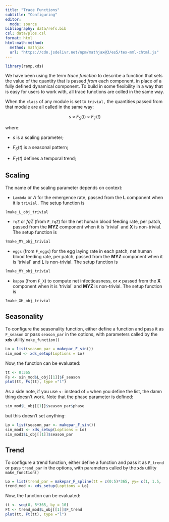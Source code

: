 ```yaml
---
title: "Trace Functions"
subtitle: "Configuring"
editor:
  mode: source
bibliography: data/refs.bib
csl: data/plos.csl 
format: html
html-math-method:
  method: mathjax
  url: "https://cdn.jsdelivr.net/npm/mathjax@3/es5/tex-mml-chtml.js"
---
```


```r
library(ramp.xds)
```

We have been using the term *trace function* to describe a function that sets the value of the quantity that is passed *from* each component, in place of a fully defined dynamical component. To build in some flexibility in a way that is easy for users to work with, all trace functions are colled in the same way.

When the `class` of any module is set to `trivial,` the quantities passed from that module are all called in the same way:

$$s \times F_S(t) \times F_T(t)$$

where:

-   $s$ is a scaling parameter;

-   $F_S(t)$ is a seasonal pattern;

-   $F_T(t)$ defines a temporal trend;

## Scaling

The name of the scaling parameter depends on context:

-   `Lambda` or $\Lambda$ for the emergence rate, passed from the **L** component when it is `trivial.` The setup function is

```r
?make_L_obj_trivial
```

-   `fqZ` or $fqZ$ (from `F_fqZ`) for the net human blood feeding rate, per patch, passed from the **MYZ** component when it is 'trivial\` and **X** is non-trivial. The setup function is

```r
?make_MY_obj_trivial
```

-   `eggs` (from `F_eggs`) for the egg laying rate in each patch, net human blood feeding rate, per patch, passed from the **MYZ** component when it is 'trivial\` and **L** is non-trivial. The setup function is

```r
?make_MY_obj_trivial
```

-   `kappa` (from `F_X`) to compute net infectiousness, or $\kappa$ passed from the **X** component when it is 'trivial\` and **MYZ** is non-trivial. The setup function is

```r
?make_XH_obj_trivial
```

## Seasonality

To configure the seasonality function, either define a function and pass it as `F_season` or pass `season_par` in the options, with parameters called by the **`xds`** utility `make_function()`

```r
Lo = list(season_par = makepar_F_sin()) 
sin_mod <- xds_setup(Loptions = Lo)
```

Now, the function can be evaluated:

```r
tt <- 0:365
Fs <- sin_mod$L_obj[[1]]$F_season
plot(tt, Fs(tt), type ="l")
```

As a side note, if you use `<-` instead of `=` when you define the list, the damn thing doesn't work. Note that the phase parameter is defined:

```r
sin_mod$L_obj[[1]]$season_par$phase
```

but this doesn't set anything:

```r
Lo = list(season_par <- makepar_F_sin()) 
sin_mod1 <- xds_setup(Loptions = Lo)
sin_mod1$L_obj[[1]]$season_par
```

## Trend

To configure a trend function, either define a function and pass it as `F_trend` or pass `trend_par` in the options, with parameters called by the **`xds`** utility `make_function()`

```r
Lo = list(trend_par = makepar_F_spline(tt = c(0:5)*365, yy= c(1, 1.5, .75, .8, 1.2, 1))) 
trend_mod <- xds_setup(Loptions = Lo)
```

Now, the function can be evaluated:

```r
tt <- seq(0, 5*365, by = 10)
Ft <- trend_mod$L_obj[[1]]$F_trend
plot(tt, Ft(tt), type ="l")
```
